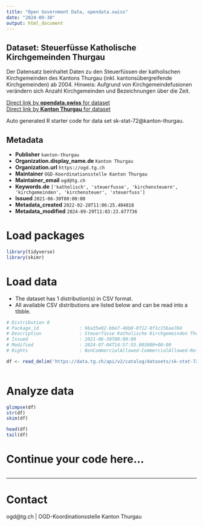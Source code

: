 ```yaml
---
title: "Open Government Data, opendata.swiss"
date: "2024-09-30"
output: html_document
---
```


## Dataset: Steuerfüsse Katholische Kirchgemeinden Thurgau

Der Datensatz beinhaltet Daten zu den Steuerfüssen der katholischen Kirchgemeinden des Kantons Thurgau (inkl. kantonsübergreifende Kirchgemeinden) ab 2004.
Hinweis: Aufgrund von Kirchgemeindefusionen verändern sich Anzahl Kirchgemeinden und Bezeichnungen über die Zeit.

[Direct link by **opendata.swiss** for dataset](https://opendata.swiss/de/dataset/steuerfusse-katholische-kirchgemeinden-thurgau1)<br>
[Direct link by **Kanton Thurgau** for dataset](https://data.tg.ch/explore/dataset/sk-stat-72/)

Auto generated R starter code for data set sk-stat-72@kanton-thurgau.

## Metadata

- **Publisher** `kanton-thurgau`
- **Organization.display_name.de** `Kanton Thurgau`
- **Organization.url** `https://ogd.tg.ch`
- **Maintainer** `OGD-Koordinationsstelle Kanton Thurgau`
- **Maintainer_email** `ogd@tg.ch`
- **Keywords.de** `['katholisch', 'steuerfusse', 'kirchensteuern', 'kirchgemeinden', 'kirchensteuer', 'steuerfuss']`
- **Issued** `2021-06-30T00:00:00`
- **Metadata_created** `2022-02-28T11:06:25.404818`
- **Metadata_modified** `2024-09-29T11:03:23.677736`


# Load packages

```r

library(tidyverse)
library(skimr)

```

# Load data

-   The dataset has 1 distribution(s) in CSV format.
-   All available CSV distributions are listed below and can be read into a tibble.

```r

# Distribution 0
# Package_id               : 9ba35e02-b6e7-46b8-8f12-8f1c15bae784
# Description              : Steuerfüsse Katholische Kirchgemeinden Thurgau (csv)
# Issued                   : 2021-06-30T00:00:00
# Modified                 : 2024-07-04T14:57:55.003000+00:00
# Rights                   : NonCommercialAllowed-CommercialAllowed-ReferenceRequired

df <- read_delim('https://data.tg.ch/api/v2/catalog/datasets/sk-stat-72/exports/csv?use_labels=true')



```

# Analyze data

```r

glimpse(df)
str(df)
skim(df)

head(df)
tail(df)

```

# Continue your code here...

```r

```

------------------------------------------------------------------------

# Contact

ogd@tg.ch | OGD-Koordinationsstelle Kanton Thurgau

